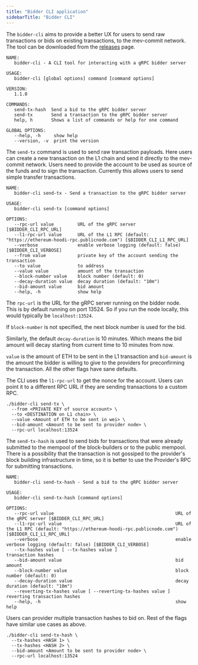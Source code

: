 ```yaml
---
title: "Bidder CLI application"
sidebarTitle: "Bidder CLI"
---
```


The `bidder-cli` aims to provide a better UX for users to send raw transactions or bids on existing transactions, to the mev-commit network. The tool can be downloaded from the [releases](https://github.com/primev/mev-commit/releases/latest) page.

```
NAME:
   bidder-cli - A CLI tool for interacting with a gRPC bidder server

USAGE:
   bidder-cli [global options] command [command options]

VERSION:
   1.1.0

COMMANDS:
   send-tx-hash  Send a bid to the gRPC bidder server
   send-tx       Send a transaction to the gRPC bidder server
   help, h       Shows a list of commands or help for one command

GLOBAL OPTIONS:
   --help, -h     show help
   --version, -v  print the version
```

The `send-tx` command is used to send raw transaction payloads. Here users can create a new transaction on the L1 chain and send it directly to the mev-commit network. Users need to provide the account to be used as source of the funds and to sign the transaction. Currently this allows users to send simple transfer transactions.

```
NAME:
   bidder-cli send-tx - Send a transaction to the gRPC bidder server

USAGE:
   bidder-cli send-tx [command options]

OPTIONS:
   --rpc-url value         URL of the gRPC server [$BIDDER_CLI_RPC_URL]
   --l1-rpc-url value      URL of the L1 RPC (default: "https://ethereum-hoodi-rpc.publicnode.com") [$BIDDER_CLI_L1_RPC_URL]
   --verbose               enable verbose logging (default: false) [$BIDDER_CLI_VERBOSE]
   --from value            private key of the account sending the transaction
   --to value              to address
   --value value           amount of the transaction
   --block-number value    block number (default: 0)
   --decay-duration value  decay duration (default: "10m")
   --bid-amount value      bid amount
   --help, -h              show help
```

The `rpc-url` is the URL for the gRPC server running on the bidder node. This is by default running on port 13524. So if you run the node locally, this would typically be `localhost:13524`.

If `block-number` is not specified, the next block number is used for the bid.

Similarly, the default `decay-duration` is 10 minutes. Which means the bid amount will decay starting from current time to 10 minutes from now.

`value` is the amount of ETH to be sent in the L1 transaction and `bid-amount` is the amount the bidder is willing to give to the providers for preconfirming the transaction. All the other flags have sane defaults.

<Note> The CLI uses the `l1-rpc-url` to get the nonce for the account. Users can point it to a different RPC URL if they are sending transactions to a custom RPC.</Note>

```shell ❯_ example
./bidder-cli send-tx \
  --from <PRIVATE KEY of source account> \
  --to <DESTINATION on L1 chain> \
  --value <Amount of ETH to be sent in wei> \
  --bid-amount <Amount to be sent to provider node> \
  --rpc-url localhost:13524
```

The `send-tx-hash` is used to send bids for transactions that were already submitted to the mempool of the block-builders or to the public mempool. There is a possibility that the transaction is not gossiped to the provider's block building infrastructure in time, so it is better to use the Provider's RPC for submitting transactions.

```
NAME:
   bidder-cli send-tx-hash - Send a bid to the gRPC bidder server

USAGE:
   bidder-cli send-tx-hash [command options]

OPTIONS:
   --rpc-url value                                              URL of the gRPC server [$BIDDER_CLI_RPC_URL]
   --l1-rpc-url value                                           URL of the L1 RPC (default: "https://ethereum-hoodi-rpc.publicnode.com") [$BIDDER_CLI_L1_RPC_URL]
   --verbose                                                    enable verbose logging (default: false) [$BIDDER_CLI_VERBOSE]
   --tx-hashes value [ --tx-hashes value ]                      transaction hashes
   --bid-amount value                                           bid amount
   --block-number value                                         block number (default: 0)
   --decay-duration value                                       decay duration (default: "10m")
   --reverting-tx-hashes value [ --reverting-tx-hashes value ]  reverting transaction hashes
   --help, -h                                                   show help
```

Users can provider multiple transaction hashes to bid on. Rest of the flags have similar use cases as above.

```shell ❯_ example
./bidder-cli send-tx-hash \
  --tx-hashes <HASH 1> \
  --tx-hashes <HASH 2> \
  --bid-amount <Amount to be sent to provider node> \
  --rpc-url localhost:13524
```

